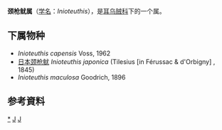 {{Automatic Taxobox
| taxon = Inioteuthis
| authority = Verrill, 1881
| type species = 日本颈枪鱿<br>''Sepiola japonica''
| type species authority = Tilesius in Férussac & d'Orbigny, 1845
}}

'''颈枪鱿属'''（[[学名|学名]]：''Inioteuthis''），是[[耳乌贼科|耳乌贼科]]下的一个属。

==下属物种==
* ''Inioteuthis capensis'' Voss, 1962
* [[日本颈枪鱿|日本颈枪鱿]] ''Inioteuthis japonica'' (Tilesius [in Férussac & d'Orbigny] , 1845)
* ''Inioteuthis maculosa'' Goodrich, 1896

==参考資料==
{{reflist}}

{{taxonbar}}
[[Category:_颈枪鱿属|*]]
[[Category:_耳乌贼科|J]]
[[Category:_1881年描述的分类群|J]]